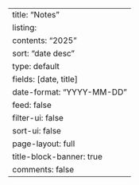 ---
title: "Notes"
listing:
  contents: "2025"
  sort: "date desc"
  type: default
  fields: [date, title]  
  date-format: "YYYY-MM-DD"  
  feed: false
  filter-ui: false
  sort-ui: false
page-layout: full
title-block-banner: true
comments: false
---